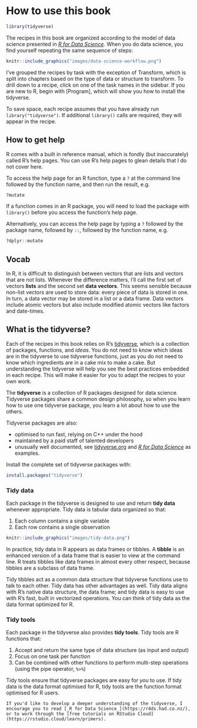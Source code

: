 # How to use this book {-}

```r
library(tidyverse)
```

The recipes in this book are organized according to the model of data science presented in [_R for Data Science_](http://r4ds.had.co.nz/introduction.html). When you do data science, you find yourself repeating the same sequence of steps:

```r
knitr::include_graphics("images/data-science-workflow.png")
```

I've grouped the recipes by task with the exception of Transform, which is split into chapters based on the type of data or structure to transform. To drill down to a recipe, click on one of the task names in the sidebar. If you are new to R, begin with [Program], which will show you how to install the tidyverse.

To save space, each recipe assumes that you have already run `library("tidyverse")`. If additional `library()` calls are required, they will appear in the recipe.

## How to get help

R comes with a built in reference manual, which is fondly (but inaccurately) called R's help pages. You can use R's help pages to glean details that I do not cover here.

To access the help page for an R function, type a `?` at the command line followed by the function name, and then run the result, e.g.

```r
?mutate
```

If a function comes in an R package, you will need to load the package with `library()` before you access the function's help page. 

Alternatively, you can access the help page by typing a `?` followed by the package name, followed by `::`, followed by the function name, e.g.

```r
?dplyr::mutate
```  

## Vocab

In R, it is difficult to distinguish between vectors that are lists and vectors that are not lists.  Whenever the difference matters, I'll call the first set of vectors **lists** and the second set **data vectors**. This seems sensible because non-list vectors are used to store data: every piece of data is stored in one. In turn, a data vector may be stored in a list or a data frame. Data vectors include atomic vectors but also include modified atomic vectors like factors and date-times.
    
## What is the tidyverse?

Each of the recipes in this book relies on R's [tidyverse](https://www.tidyverse.org/), which is a collection of packages, functions, and _ideas_. You do not need to know which ideas are in the tidyverse to use tidyverse functions, just as you do not need to know which ingredients are in a cake mix to make a cake. But understanding the tidyverse will help you see the best practices embedded in each recipe. This will make it easier for you to adapt the recipes to your own work.

The **tidyverse** is a collection of R packages designed for data science. Tidyverse packages share a common design philosophy, so when you learn how to use one tidyverse package, you learn a lot about how to use the others.

Tidyverse packages are also: 

* optimised to run fast, relying on C++ under the hood
* maintained by a paid staff of talented developers
* unusually well documented, see [tidyverse.org](tidyverse.org) and [_R for Data Science_](http://r4ds.had.co.nz/) as examples.

Install the complete set of tidyverse packages with:

```r
install.packages("tidyverse")
```

### Tidy data {#tidy-data}

Each package in the tidyverse is designed to use and return **tidy data** whenever appropriate. Tidy data is tabular data organized so that:

1. Each column contains a single variable
1. Each row contains a single observation

```r
knitr::include_graphics("images/tidy-data.png")
```

In practice, tidy data in R appears as data frames or tibbles. A **tibble** is an enhanced version of a data frame that is easier to view at the command line. R treats tibbles like data frames in almost every other respect, because tibbles are a subclass of data frame.

Tidy tibbles act as a common data structure that tidyverse functions use to talk to each other. Tidy data has other advantages as well. Tidy data aligns with R's native data structure, the data frame; and tidy data is easy to use with R's fast, built in vectorized operations. You can think of tidy data as the data format optimized for R.

### Tidy tools

Each package in the tidyverse also provides **tidy tools**. Tidy tools are R functions that:

1. Accept and return the same type of data structure (as input and output)
1. Focus on one task per function
1. Can be combined with other functions to perform multi-step operations (using the pipe operator, `%>%`)

Tidy tools ensure that tidyverse packages are easy for _you_ to use. If tidy data is the data format optimised for R, tidy tools are the function format optimised for R users. 

```block2
If you'd like to develop a deeper understanding of the tidyverse, I encourage you to read [_R for Data Science_](https://r4ds.had.co.nz/), or to work through the [free tutorials on RStudio Cloud](https://rstudio.cloud/learn/primers).
```